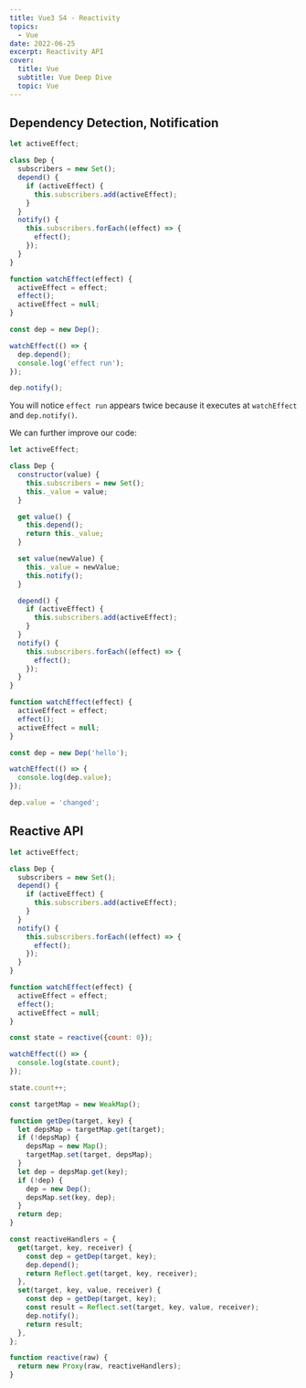 ```yaml
---
title: Vue3 S4 - Reactivity
topics:
  - Vue
date: 2022-06-25
excerpt: Reactivity API
cover:
  title: Vue
  subtitle: Vue Deep Dive
  topic: Vue
---
```


## Dependency Detection, Notification

```js
let activeEffect;

class Dep {
  subscribers = new Set();
  depend() {
    if (activeEffect) {
      this.subscribers.add(activeEffect);
    }
  }
  notify() {
    this.subscribers.forEach((effect) => {
      effect();
    });
  }
}

function watchEffect(effect) {
  activeEffect = effect;
  effect();
  activeEffect = null;
}

const dep = new Dep();

watchEffect(() => {
  dep.depend();
  console.log('effect run');
});

dep.notify();
```

You will notice `effect run` appears twice because it executes at `watchEffect` and `dep.notify()`.

We can further improve our code:

```js
let activeEffect;

class Dep {
  constructor(value) {
    this.subscribers = new Set();
    this._value = value;
  }

  get value() {
    this.depend();
    return this._value;
  }

  set value(newValue) {
    this._value = newValue;
    this.notify();
  }

  depend() {
    if (activeEffect) {
      this.subscribers.add(activeEffect);
    }
  }
  notify() {
    this.subscribers.forEach((effect) => {
      effect();
    });
  }
}

function watchEffect(effect) {
  activeEffect = effect;
  effect();
  activeEffect = null;
}

const dep = new Dep('hello');

watchEffect(() => {
  console.log(dep.value);
});

dep.value = 'changed';
```

## Reactive API

```js
let activeEffect;

class Dep {
  subscribers = new Set();
  depend() {
    if (activeEffect) {
      this.subscribers.add(activeEffect);
    }
  }
  notify() {
    this.subscribers.forEach((effect) => {
      effect();
    });
  }
}

function watchEffect(effect) {
  activeEffect = effect;
  effect();
  activeEffect = null;
}

const state = reactive({count: 0});

watchEffect(() => {
  console.log(state.count);
});

state.count++;
```

```js
const targetMap = new WeakMap();

function getDep(target, key) {
  let depsMap = targetMap.get(target);
  if (!depsMap) {
    depsMap = new Map();
    targetMap.set(target, depsMap);
  }
  let dep = depsMap.get(key);
  if (!dep) {
    dep = new Dep();
    depsMap.set(key, dep);
  }
  return dep;
}

const reactiveHandlers = {
  get(target, key, receiver) {
    const dep = getDep(target, key);
    dep.depend();
    return Reflect.get(target, key, receiver);
  },
  set(target, key, value, receiver) {
    const dep = getDep(target, key);
    const result = Reflect.set(target, key, value, receiver);
    dep.notify();
    return result;
  },
};

function reactive(raw) {
  return new Proxy(raw, reactiveHandlers);
}
```
